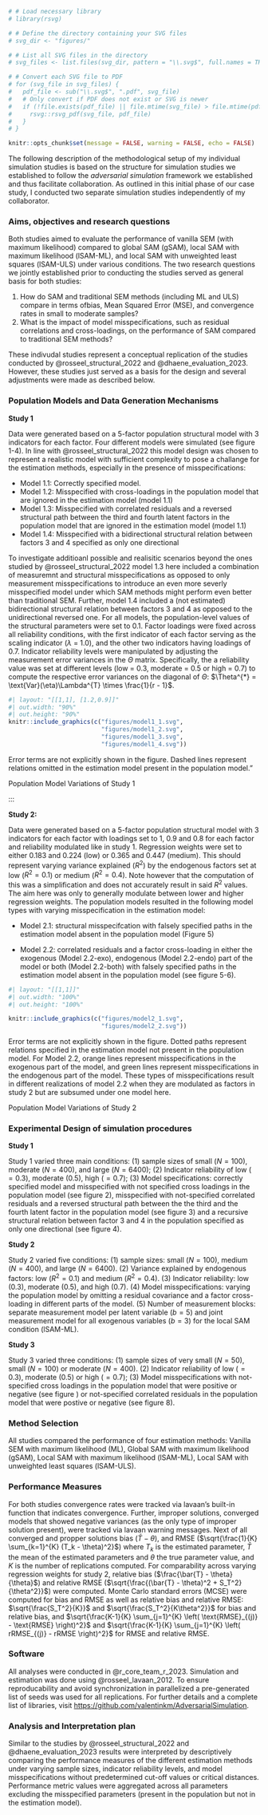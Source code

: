 ```r
# # Load necessary library
# library(rsvg)

# # Define the directory containing your SVG files
# svg_dir <- "figures/"

# # List all SVG files in the directory
# svg_files <- list.files(svg_dir, pattern = "\\.svg$", full.names = TRUE)

# # Convert each SVG file to PDF
# for (svg_file in svg_files) {
#   pdf_file <- sub("\\.svg$", ".pdf", svg_file)
#   # Only convert if PDF does not exist or SVG is newer
#   if (!file.exists(pdf_file) || file.mtime(svg_file) > file.mtime(pdf_file)) {
#     rsvg::rsvg_pdf(svg_file, pdf_file)
#   }
# }
```

```r
knitr::opts_chunk$set(message = FALSE, warning = FALSE, echo = FALSE)
```

The following description of the methodological setup of my individual simulation studies is based on the structure for simulation studies we established to follow the *adversarial simulation* framework we established and thus facilitate collaboration. As outlined in this initial phase of our case study, I conducted two separate simulation studies independently of my collaborator.

### Aims, objectives and research questions

Both studies aimed to evaluate the performance of vanilla SEM (with maximum likelihood) compared to global SAM (gSAM), local SAM with maximum likelihood (lSAM-ML), and local SAM with unweighted least squares (lSAM-ULS) under various conditions. The two research questions we jointly established prior to conducting the studies served as general basis for both studies:

1. How do SAM and traditional SEM methods (including ML and ULS) compare in terms ofbias, Mean Squared Error (MSE), and convergence rates in small to moderate samples?
2. What is the impact of model misspecifications, such as residual correlations and cross-loadings, on the performance of SAM compared to traditional SEM methods?

These indivudal studies represent a conceptual replication of the studies conducted by @rosseel_structural_2022 and @dhaene_evaluation_2023. However, these studies just served as a basis for the design and several adjustments were made as described below.

### Population Models and Data Generation Mechanisms

**Study 1**

Data were generated based on a 5-factor population structural model with 3 indicators for each factor. Four different models were simulated (see figure 1-4). In line with @rosseel_structural_2022 this model design was chosen to represent a realistic model with sufficient complexity to pose a challange for the estimation methods, especially in the presence of misspecifications:

-   Model 1.1: Correctly specified model.
-   Model 1.2: Misspecified with cross-loadings in the population model that are ignored in the estimation model (model 1.1)
-   Model 1.3: Misspecified with correlated residuals and a reversed structural path between the third and fourth latent factors in the population model that are ignored in the estimation model (model 1.1)
-   Model 1.4: Misspecified with a bidirectional structural relation between factors 3 and 4 specified as only one directional

To investigate additioanl possible and realisitic scenarios beyond the ones studied by @rosseel_structural_2022  model 1.3 here included a combination of measuremnt and structural misspecifications as opposed to only measurement misspecifications to introduce an even more severly misspecified model under which SAM methods might perform even better than traditional SEM. Further, model 1.4 included a (not estimated) bidirectional structural relation between factors 3 and 4 as opposed to the unidirectional reversed one. For all models, the population-level values of the structural parameters were set to 0.1. Factor loadings were fixed across all reliability conditions, with the first indicator of each factor serving as the scaling indicator ($\lambda$ = 1.0), and the other two indicators having loadings of 0.7. Indicator reliability levels were manipulated by adjusting the measurement error variances in the $\Theta$ matrix. Specifically, the a reliability value was set at different levels (low = 0.3, moderate = 0.5 or high = 0.7) to compute the respective error variances on the diagonal of $\Theta$: $\Theta^{*} = \text{Var}(\eta)\Lambda^{T} \times \frac{1}{r - 1}$.

:::{#fig-study1-models}
```r
#| layout: "[[1,1], [1.2,0.9]]"
#| out.width: "90%"
#| out.height: "90%"
knitr::include_graphics(c("figures/model1_1.svg", 
                          "figures/model1_2.svg", 
                          "figures/model1_3.svg", 
                          "figures/model1_4.svg"))
```

\raggedright \textit{Note.} Error terms are not explicitly shown in the figure. Dashed lines represent relations omitted in the estimation model present in the population model."

Population Model Variations of Study 1
:::
:::

**Study 2:**

Data were generated based on a 5-factor population structural model with 3 indicators for each factor with loadings set to 1, 0.9 and 0.8 for each factor and reliability modulated like in study 1. Regression weights were set to either 0.183 and 0.224 (low) or 0.365 and 0.447 (medium). This should represent varying variance explained ($R^2$) by the endogenous factors set at low ($R^2 = 0.1$) or medium ($R^2 = 0.4$). Note however that the computation of this was a simplification and does not accurately result in said $R^2$ values. The aim here was only to generally modulate between lower and higher regression weights. The population models resulted in the following model types with varying misspecification in the estimation model:

-   Model 2.1: structural misspecifcation with falsely specified paths in the estimation model absent in the population model (Figure 5)

-   Model 2.2: correlated residuals and a factor cross-loading in either the exogenous (Model 2.2-exo), endogenous (Model 2.2-endo) part of the model or both (Model 2.2-both) with falsely specified paths in the estimation model absent in the population model (see figure 5-6).

::: {#fig-study2-models}
```r
#| layout: "[[1,1]]"
#| out.width: "100%"
#| out.height: "100%"

knitr::include_graphics(c("figures/model2_1.svg", 
                          "figures/model2_2.svg"))
```

\raggedright \textit{Note.} Error terms are not explicitly shown in the figure. Dotted paths represent relations specified in the estimation model not present in the population model. For Model 2.2, orange lines represent misspecifications in the exogenous part of the model, and green lines represent misspecifications in the endogenous part of the model. These types of misspecifications result in different realizations of model 2.2 when they are modulated as factors in study 2 but are subsumed under one model here.

Population Model Variations of Study 2
:::

### Experimental Design of simulation procedures

**Study 1**

Study 1 varied three main conditions: (1) sample sizes of small ($N = 100$), moderate ($N = 400$), and large ($N = 6400$); (2) Indicator reliability of low ($= 0.3$), moderate ($0.5$), high ($= 0.7$); (3) Model specifications: correctly specified model and misspecified with not specified cross loadings in the population model (see figure 2), misspecified with not-specified correlated residuals and a reversed structural path between the the third and the fourth latent factor in the population model (see figure 3) and a recursive structural relation between factor 3 and 4 in the population specified as only one directional (see figure 4).

**Study 2**

Study 2 varied five conditions: (1) sample sizes: small ($N = 100$), medium ($N = 400$), and large ($N = 6400$). (2) Variance explained by endogenous factors: low ($R^2 = 0.1$) and medium ($R^2 = 0.4$). (3) Indicator reliability: low ($0.3$), moderate ($0.5$), and high ($0.7$). (4) Model misspecifications: varying the population model by omitting a residual covariance and a factor cross-loading in different parts of the model. (5) Number of measurement blocks: separate measurement model per latent variable ($b = 5$) and joint measurement model for all exogenous variables ($b = 3$) for the local SAM condition (lSAM-ML).

**Study 3**

Study 3 varied three conditions: (1) sample sizes of very small ($N = 50$), small ($N = 100$) or moderate ($N = 400$). (2) Indicator reliability of low ($= 0.3$), moderate ($0.5$) or high ($= 0.7$); (3) Model misspecifications with not-specified cross loadings in the population model that were positive or negative (see figure ) or not-specified correlated residuals in the population model that were postive or negative (see figure 8).

### Method Selection

All studies compared the performance of four estimation methods: Vanilla SEM with maximum likelihood (ML), Global SAM with maximum likelihood (gSAM), Local SAM with maximum likelihood (lSAM-ML), Local SAM with unweighted least squares (lSAM-ULS).

### Performance Measures

For both studies convergence rates were tracked via lavaan's built-in function that indicates convergence. Further, improper solutions, converged models that showed negative variances (as the only type of improper solution present), were tracked via lavaan warning messages. Next of all converged and propper solutions bias ($\bar{T} - \theta$), and RMSE ($\sqrt{\frac{1}{K} \sum_{k=1}^{K} (T_k - \theta)^2}$) where $T_k$ is the estimated parameter, $\bar{T}$ the mean of the estimated parameters and $\theta$ the true parameter value, and $K$ is the number of replications computed. For comparability across varying regression weights for study 2, relative bias ($\frac{\bar{T} - \theta}{\theta}$) and relative RMSE ($\sqrt{\frac{(\bar{T} - \theta)^2 + S_T^2}{\theta^2}}$) were computed. Monte Carlo standard errors (MCSE) were computed for bias and RMSE as well as relative bias and relative RMSE: $\sqrt{\frac{S_T^2}{K}}$ and $\sqrt{\frac{S_T^2}{K\theta^2}}$ for bias and relative bias, and $\sqrt{\frac{K-1}{K} \sum_{j=1}^{K} \left( \text{RMSE}_{(j)} - \text{RMSE} \right)^2}$ and $\sqrt{\frac{K-1}{K} \sum_{j=1}^{K} \left( rRMSE_{(j)} - rRMSE \right)^2}$ for RMSE and relative RMSE.

### Software

All analyses were conducted in @r_core_team_r_2023. Simulation and estimation was done using @rosseel_lavaan_2012. To ensure reproducability and avoid synchronization in parallelized a pre-generated list of seeds was used for all replications. For further details and a complete list of libraries, visit <https://github.com/valentinkm/AdversarialSimulation>.

### Analysis and Interpretation plan

Similar to the studies by @rosseel_structural_2022 and @dhaene_evaluation_2023 results were interpreted by descriptively comparing the performance measures of the different estimation methods under varying sample sizes, indicator reliability levels, and model misspecifications without predetermined cut-off values or critical distances. Performance metric values were aggregated across all parameters excluding the misspecified parameters (present in the population but not in the estimation model).